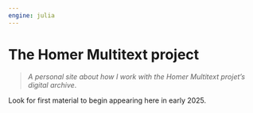 ```yaml
---
engine: julia
---
```


# The Homer Multitext project

> *A personal site about how I work with the Homer Multitext projet's digital archive*.


::: {.callout-caution title="TBA"}
Look for first material to begin appearing here in early 2025.
:::